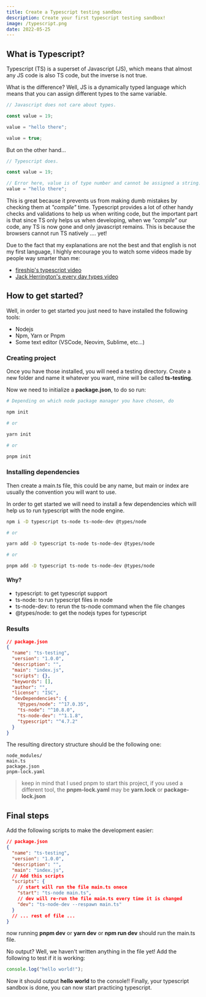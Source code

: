 ```yaml
---
title: Create a Typescript testing sandbox
description: Create your first typescript testing sandbox!
image: /typescript.png
date: 2022-05-25
---
```


## What is Typescript?

Typescript (TS) is a superset of Javascript (JS), which means that almost any JS
code is also TS code, but the inverse is not true.

What is the difference? Well, JS is a dynamically typed language which means
that you can assign different types to the same variable.

```js
// Javascript does not care about types.

const value = 19;

value = "hello there";

value = true;
```

But on the other hand...

```ts
// Typescript does.

const value = 19;

// Error here, value is of type number and cannot be assigned a string.
value = "hello there";
```

This is great because it prevents us from making dumb mistakes by checking them
at _"compile"_ time. Typescript provides a lot of other handy checks and
validations to help us when writing code, but the important part is that since
TS only helps us when developing, when we _"compile"_ our code, any
TS is now gone and only javascript remains. This is because the browsers cannot
run TS natively .... yet!

Due to the fact that my explanations are not the best and that english is not my
first language, I highly encourage you to watch some videos made by people way
smarter than me:

- [fireship's typescript video](https://www.youtube.com/watch?v=zQnBQ4tB3ZA)
- [Jack Herrington's every day types video](https://www.youtube.com/watch?v=LKVHFHJsiO0)

## How to get started?

Well, in order to get started you just need to have installed the following
tools:

- Nodejs
- Npm, Yarn or Pnpm
- Some text editor (VSCode, Neovim, Sublime, etc...)

### Creating project

Once you have those installed, you will need a testing directory. Create a new
folder and name it whatever you want, mine will be called **ts-testing**.

Now we need to initialize a **package.json**, to do so run:

```bash
# Depending on which node package manager you have chosen, do

npm init

# or

yarn init

# or

pnpm init
```

### Installing dependencies

Then create a main.ts file, this could be any name, but main or index are
usually the convention you will want to use.

In order to get started we will need to install a few dependencies which will
help us to run typescript with the node engine.

```bash
npm i -D typescript ts-node ts-node-dev @types/node

# or

yarn add -D typescript ts-node ts-node-dev @types/node

# or

pnpm add -D typescript ts-node ts-node-dev @types/node
```

#### Why?

- typescript: to get typescript support
- ts-node: to run typescript files in node
- ts-node-dev: to rerun the ts-node command when the file changes
- @types/node: to get the nodejs types for typescript

### Results

```json
// package.json
{
  "name": "ts-testing",
  "version": "1.0.0",
  "description": "",
  "main": "index.js",
  "scripts": {},
  "keywords": [],
  "author": "",
  "license": "ISC",
  "devDependencies": {
    "@types/node": "^17.0.35",
    "ts-node": "^10.8.0",
    "ts-node-dev": "^1.1.8",
    "typescript": "^4.7.2"
  }
}
```

The resulting directory structure should be the following one:

```
node_modules/
main.ts
package.json
pnpm-lock.yaml
```

> keep in mind that I used pnpm to start this project, if you used a different
> tool, the **pnpm-lock.yaml** may be **yarn.lock** or **package-lock.json**

## Final steps

Add the following scripts to make the development easier:

```json
// package.json
{
  "name": "ts-testing",
  "version": "1.0.0",
  "description": "",
  "main": "index.js",
  // Add this scripts
  "scripts": {
    // start will run the file main.ts onece
    "start": "ts-node main.ts",
    // dev will re-run the file main.ts every time it is changed
    "dev": "ts-node-dev --respawn main.ts"
  }
  // ... rest of file ...
}
```

now running **pnpm dev** or **yarn dev** or **npm run dev** should run the
main.ts file.

No output? Well, we haven't written anything in the file yet! Add the following
to test if it is working:

```ts
console.log("hello world!");
```

Now it should output **hello world** to the console!! Finally, your typescript
sandbox is done, you can now start practicing typescript.
